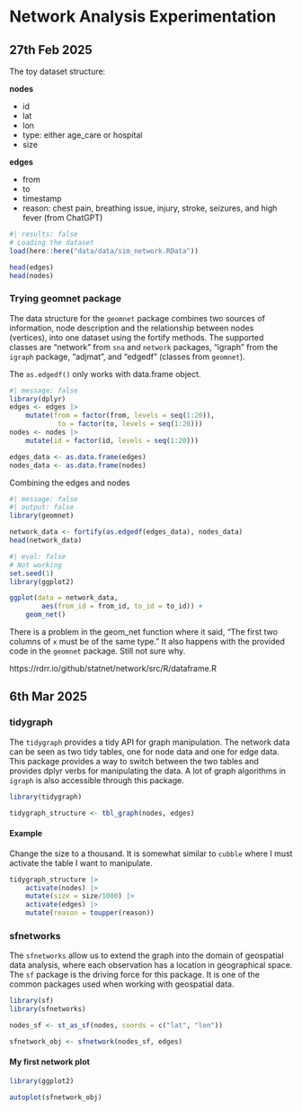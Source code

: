 # Network Analysis Experimentation

## 27th Feb 2025

The toy dataset structure:

**nodes**

- id
- lat
- lon
- type: either age_care or hospital
- size

**edges**

- from
- to
- timestamp
- reason: chest pain, breathing issue, injury, stroke, seizures, and high fever (from ChatGPT)


```r
#| results: false
# Loading the dataset
load(here::here("data/data/sim_network.RData"))
```

```r
head(edges)
head(nodes)
```

### Trying geomnet package

The data structure for the `geomnet` package combines two sources of information, node description and the relationship between nodes (vertices), into one dataset using the fortify methods. The supported classes are "network" from `sna` and `network` packages, "igraph" from the `igraph` package, "adjmat", and "edgedf" (classes from `geomnet`).

The `as.edgedf()` only works with data.frame object.

```r
#| message: false
library(dplyr)
edges <- edges |>
    mutate(from = factor(from, levels = seq(1:20)),
            to = factor(to, levels = seq(1:20)))
nodes <- nodes |>
    mutate(id = factor(id, levels = seq(1:20)))

edges_data <- as.data.frame(edges)
nodes_data <- as.data.frame(nodes)
```

Combining the edges and nodes

```r
#| message: false
#| output: false
library(geomnet)

network_data <- fortify(as.edgedf(edges_data), nodes_data)
head(network_data)
```

```r
#| eval: false
# Not working
set.seed(1)
library(ggplot2)

ggplot(data = network_data, 
        aes(from_id = from_id, to_id = to_id)) +
    geom_net()
```

There is a problem in the geom_net function where it said, "The first two columns of `x` must be of the same type." It also happens with the provided code in the `geomnet` package. Still not sure why.

https://rdrr.io/github/statnet/network/src/R/dataframe.R


## 6th Mar 2025

### tidygraph

The `tidygraph` provides a tidy API for graph manipulation. The network data can be seen as two tidy tables, one for node data and one for edge data. This package provides a way to switch between the two tables and provides dplyr verbs for manipulating the data. A lot of graph algorithms in `igraph` is also accessible through this package.

```r
library(tidygraph)

tidygraph_structure <- tbl_graph(nodes, edges)
```

#### Example

Change the size to a thousand. It is somewhat similar to `cubble` where I must activate the table I want to manipulate.

```r
tidygraph_structure |>
    activate(nodes) |>
    mutate(size = size/1000) |>
    activate(edges) |>
    mutate(reason = toupper(reason))
```


### sfnetworks

The `sfnetworks` allow us to extend the graph into the domain of geospatial data analysis, where each observation has a location in geographical space. The `sf` package is the driving force for this package. It is one of the common packages used when working with geospatial data.

```r
library(sf)
library(sfnetworks)

nodes_sf <- st_as_sf(nodes, coords = c("lat", "lon"))

sfnetwork_obj <- sfnetwork(nodes_sf, edges)
```

#### My first network plot

```r
library(ggplot2)

autoplot(sfnetwork_obj)
```